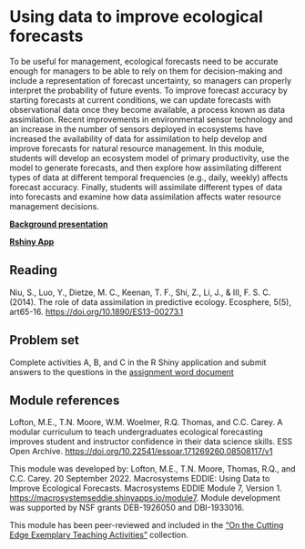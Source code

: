 # Using data to improve ecological forecasts {#sec-eddiemod7}

To be useful for management, ecological forecasts need to be accurate enough for managers to be able to rely on them for decision-making and include a representation of forecast uncertainty, so managers can properly interpret the probability of future events. To improve forecast accuracy by starting forecasts at current conditions, we can update forecasts with observational data once they become available, a process known as data assimilation. Recent improvements in environmental sensor technology and an increase in the number of sensors deployed in ecosystems have increased the availability of data for assimilation to help develop and improve forecasts for natural resource management. In this module, students will develop an ecosystem model of primary productivity, use the model to generate forecasts, and then explore how assimilating different types of data at different temporal frequencies (e.g., daily, weekly) affects forecast accuracy. Finally, students will assimilate different types of data into forecasts and examine how data assimilation affects water resource management decisions.

[**Background presentation**](https://cdn.serc.carleton.edu/files/eddie/teaching_materials/modules/instructors_powerpoint_23sep22.v4.pptx)

[**Rshiny App**](https://macrosystemseddie.shinyapps.io/module7/)

## Reading

Niu, S., Luo, Y., Dietze, M. C., Keenan, T. F., Shi, Z., Li, J., & III, F. S. C. (2014). The role of data assimilation in predictive ecology. Ecosphere, 5(5), art65-16. <https://doi.org/10.1890/ES13-00273.1>

## Problem set

Complete activities A, B, and C in the R Shiny application and submit answers to the questions in the [assignment word document](https://cdn.serc.carleton.edu/files/eddie/teaching_materials/modules/student_handout_23sep22.docx)

## Module references

Lofton, M.E., T.N. Moore, W.M. Woelmer, R.Q. Thomas, and C.C. Carey. A modular curriculum to teach undergraduates ecological forecasting improves student and instructor confidence in their data science skills. ESS Open Archive. [https://doi.org/10.22541/essoar.171269260.08508117/v1](https://doi.org/10.22541/essoar.171269260.08508117/v1)

This module was developed by: Lofton, M.E., T.N. Moore, Thomas, R.Q., and C.C. Carey. 20 September 2022. Macrosystems EDDIE: Using Data to Improve Ecological Forecasts. Macrosystems EDDIE Module 7, Version 1. <https://macrosystemseddie.shinyapps.io/module7>. Module development was supported by NSF grants DEB-1926050 and DBI-1933016.

This module has been peer-reviewed and included in the ["On the Cutting Edge Exemplary Teaching Activities"](https://serc.carleton.edu/teachearth/exemplary.html) collection.
